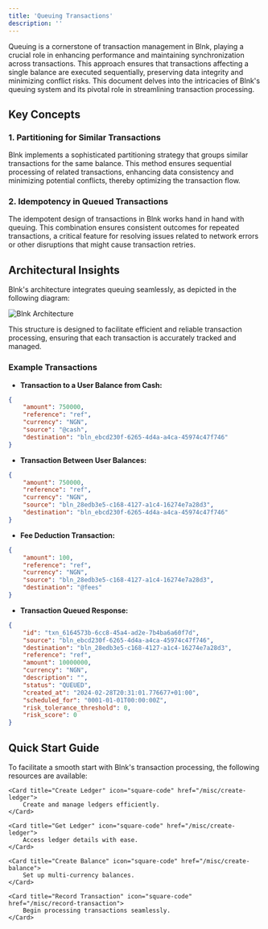 ```yaml
---
title: 'Queuing Transactions'
description: ''
---
```


Queuing is a cornerstone of transaction management in Blnk, playing a crucial role in enhancing performance and maintaining synchronization across transactions. This approach ensures that transactions affecting a single balance are executed sequentially, preserving data integrity and minimizing conflict risks. This document delves into the intricacies of Blnk's queuing system and its pivotal role in streamlining transaction processing.

## Key Concepts

### 1. **Partitioning for Similar Transactions**
Blnk implements a sophisticated partitioning strategy that groups similar transactions for the same balance. This method ensures sequential processing of related transactions, enhancing data consistency and minimizing potential conflicts, thereby optimizing the transaction flow.

### 2. **Idempotency in Queued Transactions**
The idempotent design of transactions in Blnk works hand in hand with queuing. This combination ensures consistent outcomes for repeated transactions, a critical feature for resolving issues related to network errors or other disruptions that might cause transaction retries.

## Architectural Insights

Blnk's architecture integrates queuing seamlessly, as depicted in the following diagram:

![Blnk Architecture](https://res.cloudinary.com/dp8bwjdvg/image/upload/v1697446181/lopw0lqnqwsyo5nul79z.png)

This structure is designed to facilitate efficient and reliable transaction processing, ensuring that each transaction is accurately tracked and managed.



### Example Transactions

- **Transaction to a User Balance from Cash:**

```json
{
    "amount": 750000,
    "reference": "ref",
    "currency": "NGN",
    "source": "@cash",
    "destination": "bln_ebcd230f-6265-4d4a-a4ca-45974c47f746"
}
```

- **Transaction Between User Balances:**

```json
{
    "amount": 750000,
    "reference": "ref",
    "currency": "NGN",
    "source": "bln_28edb3e5-c168-4127-a1c4-16274e7a28d3",
    "destination": "bln_ebcd230f-6265-4d4a-a4ca-45974c47f746"
}
```

- **Fee Deduction Transaction:**

```json
{
    "amount": 100,
    "reference": "ref",
    "currency": "NGN",
    "source": "bln_28edb3e5-c168-4127-a1c4-16274e7a28d3",
    "destination": "@fees"
}
```

- **Transaction Queued Response:**

```json response
{
    "id": "txn_6164573b-6cc8-45a4-ad2e-7b4ba6a60f7d",
    "source": "bln_ebcd230f-6265-4d4a-a4ca-45974c47f746",
    "destination": "bln_28edb3e5-c168-4127-a1c4-16274e7a28d3",
    "reference": "ref",
    "amount": 10000000,
    "currency": "NGN",
    "description": "",
    "status": "QUEUED",
    "created_at": "2024-02-28T20:31:01.776677+01:00",
    "scheduled_for": "0001-01-01T00:00:00Z",
    "risk_tolerance_threshold": 0,
    "risk_score": 0
}
```

## Quick Start Guide

To facilitate a smooth start with Blnk's transaction processing, the following resources are available:

<CardGroup>

    <Card title="Create Ledger" icon="square-code" href="/misc/create-ledger">
        Create and manage ledgers efficiently.
    </Card>

    <Card title="Get Ledger" icon="square-code" href="/misc/create-ledger">
        Access ledger details with ease.
    </Card>

    <Card title="Create Balance" icon="square-code" href="/misc/create-balance">
        Set up multi-currency balances.
    </Card>

    <Card title="Record Transaction" icon="square-code" href="/misc/record-transaction">
        Begin processing transactions seamlessly.
    </Card>

</CardGroup>

